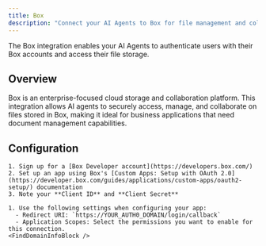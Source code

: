```yaml
---
title: Box
description: "Connect your AI Agents to Box for file management and collaboration."
---
```



The Box integration enables your AI Agents to authenticate users with their Box accounts and access their file storage.

## Overview

Box is an enterprise-focused cloud storage and collaboration platform. This integration allows AI agents to securely access, manage, and collaborate on files stored in Box, making it ideal for business applications that need document management capabilities.

## Configuration

<Steps>
  <Step title="Set up app in Box">

    1. Sign up for a [Box Developer account](https://developers.box.com/)
    2. Set up an app using Box's [Custom Apps: Setup with OAuth 2.0](https://developer.box.com/guides/applications/custom-apps/oauth2-setup/) documentation
    3. Note your **Client ID** and **Client Secret**

  </Step>
  <Step title="Configure for Auth0">

    1. Use the following settings when configuring your app:
      - Redirect URI: `https://YOUR_AUTH0_DOMAIN/login/callback`
      - Application Scopes: Select the permissions you want to enable for this connection.
    <FindDomainInfoBlock />

  </Step>
</Steps>

<AddConnectionInAuth0 />

<LearnMore />
